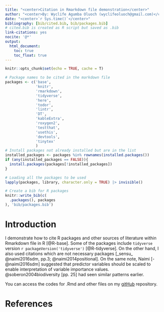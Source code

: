 ```yaml
---
title: "<center>Citation in Rmarkdown file demonstration</center>"
author: "<center>By: Wyclife Agumba Oluoch (wyclifeoluoch@gmail.com)</center>"
date: "<center>`r Sys.time()`</center>"
bibliography: [bib/cited.bib, bib/packages.bib]
# cited.bib is created as R script but saved as .bib
link-citations: yes
nocite: '@*'
output: 
  html_document:
    toc: true
    toc_float: true
---
```


```r
knitr::opts_chunk$set(echo = TRUE, cache = T)
```

```r
# Package names to be cited in the markdown file
packages <- c('base',
              'knitr',
              'rmarkdown',
              'tidyverse',
              'here',
              'todor',
              'lintr',
              'DT',
              'kableExtra',
              'roxygen2',
              'testthat',
              'usethis',
              'devtools',
              'tinytex'
              )
# Install packages not already installed but are in the list
installed_packages <- packages %in% rownames(installed.packages())
if (any(installed_packages == FALSE)){
  install.packages(packages[!installed_packages])
}

# Loading all the packages to be used
lapply(packages, library, character.only = TRUE) |> invisible()
```

```r
# Create a bib for R packages
knitr::write_bib(c(
  .packages(), packages
), 'bib/packages.bib')
```

# Introduction

I demonstrate how to cite R packages and other sources of literature within Rmarkdown file in R [@R-base]. Some of the packages include `tidyverse` version `r packageVersion('tidyverse')` [@R-tidyverse]. On the other hand, I also used citations which are not necessary packages [_sensu_ @naimi2016sdm, pp.3; @naimi2014positional]. On the same note, Naimi [-@naimi2016sdm] suggested that predictor variables should be scaled to enable interpretation of variable importance values. @soberon2004biodiversity [pp. 25] had seen similar patterns earlier.

You can access the codes for .Rmd and other files on my [gitHub](https://github.com/Wycology/citation) repository. 

# References
